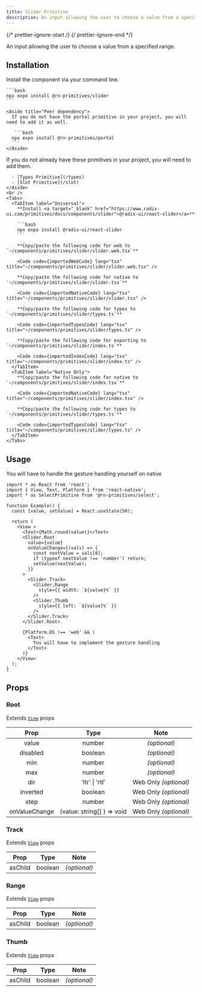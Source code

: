 ```yaml
---
title: Slider Primitive
description: An input allowing the user to choose a value from a specified range.
---
```


{/* prettier-ignore-start */}
{/* prettier-ignore-end */}


An input allowing the user to choose a value from a specified range.

## Installation


<Tabs>
  <TabItem label="NPM">

  Install the component via your command line.

    ```bash
    npx expo install @rn-primitives/slider
    ```

    <Aside title="Peer dependency">
      If you do not have the portal primitive in your project, you will need to add it as well.

       ```bash
      npx expo install @rn-primitives/portal
      ```
    </Aside>

  </TabItem>
  <TabItem label="Manual">
      <Aside title="Uses shared primitives">
      If you do not already have these primitives in your project, you will need to add them.

      - [Types Primitive](/types)
      - [Slot Primitive](/slot)
    </Aside>
    <br />
    <Tabs>
      <TabItem label="Universal">
        **Install <a target="_blank" href="https://www.radix-ui.com/primitives/docs/components/slider">@radix-ui/react-slider</a>**

        ```bash
        npx expo install @radix-ui/react-slider
        ```

        **Copy/paste the following code for web to  `~/components/primitives/slider/slider.web.tsx`**

        <Code code={importedWebCode} lang="tsx" title="~/components/primitives/slider/slider.web.tsx" />

        **Copy/paste the following code for native to  `~/components/primitives/slider/slider.tsx`**

        <Code code={importedNativeCode} lang="tsx" title="~/components/primitives/slider/slider.tsx" />

        **Copy/paste the following code for types to  `~/components/primitives/slider/types.ts`**

        <Code code={importedTypesCode} lang="tsx" title="~/components/primitives/slider/types.ts" />

        **Copy/paste the following code for exporting to  `~/components/primitives/slider/index.ts`**

        <Code code={importedIndexCode} lang="tsx" title="~/components/primitives/slider/index.ts" />
      </TabItem>
      <TabItem label="Native Only">
        **Copy/paste the following code for native to  `~/components/primitives/slider/index.tsx`**

        <Code code={importedNativeCode} lang="tsx" title="~/components/primitives/slider/index.tsx" />

        **Copy/paste the following code for types to  `~/components/primitives/slider/types.ts`**

        <Code code={importedTypesCode} lang="tsx" title="~/components/primitives/slider/types.ts" />
      </TabItem>
    </Tabs>
  </TabItem>
</Tabs>

## Usage

<Aside type="caution">

   You will have to handle the gesture handling yourself on native

</Aside>

```tsx
import * as React from 'react';
import { View, Text, Platform } from 'react-native';
import * as SelectPrimitive from '@rn-primitives/select';

function Example() {
  const [value, setValue] = React.useState(50);

  return (
    <View >
      <Text>{Math.round(value)}</Text>
      <Slider.Root
        value={value}
        onValueChange={(vals) => {
          const nextValue = vals[0];
          if (typeof nextValue !== 'number') return;
          setValue(nextValue);
        }}
      >
        <Slider.Track>
          <Slider.Range
            style={{ width: `${value}%` }}
          />
          <Slider.Thumb
            style={{ left: `${value}%` }}
          />
        </Slider.Track>
      </Slider.Root>

      {Platform.OS !== 'web' && (
        <Text>
          You will have to implement the gesture handling
        </Text>
      )}
    </View>
  );
}
```

## Props

### Root

Extends [`View`](https://reactnative.dev/docs/view#props) props

|     Prop     |           Type           |     Note     |
| :----------: | :----------------------: | :----------: |
|     value     |   number         | _(optional)_ |
|   disabled   |         boolean          | _(optional)_ |
|   min   |         number          | _(optional)_ |
|   max   |         number          | _(optional)_ |
| dir | 'ltr' \| 'rtl' | Web Only _(optional)_ |
| inverted | boolean | Web Only _(optional)_ |
| step | number | Web Only _(optional)_ |
| onValueChange | (value: string[] ) => void | Web Only _(optional)_ |

### Track

Extends [`View`](https://reactnative.dev/docs/view#props) props

|  Prop   |  Type   |     Note     |
| :-----: | :-----: | :----------: |
| asChild | boolean | _(optional)_ |

### Range

Extends [`View`](https://reactnative.dev/docs/view#props) props

|  Prop   |  Type   |     Note     |
| :-----: | :-----: | :----------: |
| asChild | boolean | _(optional)_ |

### Thumb

Extends [`View`](https://reactnative.dev/docs/view#props) props

|  Prop   |  Type   |     Note     |
| :-----: | :-----: | :----------: |
| asChild | boolean | _(optional)_ |